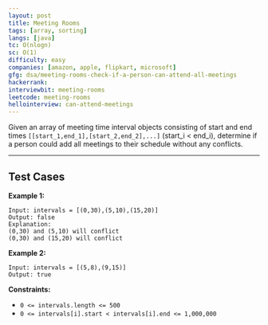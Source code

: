 ```yaml
---
layout: post
title: Meeting Rooms
tags: [array, sorting]
langs: [java]
tc: O(nlogn)
sc: O(1)
difficulty: easy
companies: [amazon, apple, flipkart, microsoft]
gfg: dsa/meeting-rooms-check-if-a-person-can-attend-all-meetings
hackerrank: 
interviewbit: meeting-rooms
leetcode: meeting-rooms
hellointerview: can-attend-meetings
---
```


Given an array of meeting time interval objects consisting of start and end times `[[start_1,end_1],[start_2,end_2],...]` (start_i < end_i), 
determine if a person could add all meetings to their schedule without any conflicts.

---
## Test Cases

**Example 1:** 
```
Input: intervals = [(0,30),(5,10),(15,20)]
Output: false
Explanation:
(0,30) and (5,10) will conflict
(0,30) and (15,20) will conflict
```

**Example 2:** 
```
Input: intervals = [(5,8),(9,15)]
Output: true
```

**Constraints:**

* `0 <= intervals.length <= 500`
* `0 <= intervals[i].start < intervals[i].end <= 1,000,000`
